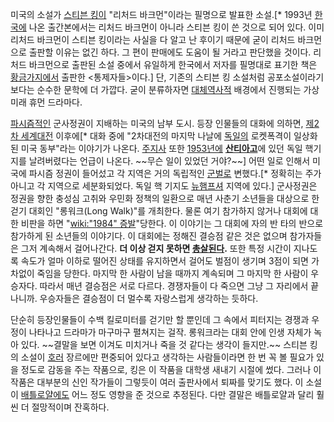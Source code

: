 미국의 소설가 [[스티븐 킹]]이 "리처드 바크먼"이라는 필명으로 발표한 소설.[* 1993년 [[한국]]에 나온 출간본에서는 리처드 바크먼이 아니라 스티븐 킹이 쓴 것으로 되어 있다. 이미 리처드 바크먼이 스티븐 킹이라는 사실을 다 알고 난 후이기 때문에 굳이 리처드 바크먼으로 출판할 이유는 없긴 하다. 그 편이 판매에도 도움이 될 거라고 판단했을 것이다. 리처드 바크먼으로 출판된 소설 중에서 유일하게 한국에서 저자를 필명대로 표기한 책은 [[황금가지]]에서 출판한 <통제자들>이다.] 단, 기존의 스티븐 킹 소설처럼 공포소설이라기보다는 순수한 문학에 더 가깝다. 굳이 분류하자면 [[대체역사]]적 배경에서 진행되는 가상 미래 휴먼 드라마다.

[[파시즘]]적인 군사정권이 지배하는 미국의 남부 도시. 등장 인물들의 대화에 의하면, [[제2차 세계대전]] 이후에[* 대화 중에 "2차대전의 마지막 나날에 [[독일]]의 로켓폭격이 일상화된 미국 동부"라는 이야기가 나온다. [[주지사]] 또한 [[1953년]]에 '''[[산티아고]]'''에 있던 독일 핵기지를 날려버렸다는 언급이 나온다. ~~무슨 일이 있었던 거야?~~] 어떤 일로 인해서 미국에 파시즘 정권이 들어섰고 각 지역은 거의 독립적인 [[군벌]]로 변했다.[* 정확히는 주가 아니고 각 지역으로 세분화되었다. 독일 핵 기지도 [[뉴햄프셔]] 지역에 있다.] 군사정권은 정권을 향한 충성심 고취와 우민화 정책의 일환으로 매년 사춘기 소년들을 대상으로 한 걷기 대회인 "롱워크(Long Walk)"를 개최한다. 물론 여기 참가하지 않거나 대회에 대한 비판을 하면 "[[wiki:"1984" 증발]]"당한다.
이 이야기는 그 대회에 자의 반 타의 반으로 참가하게 된 소년들의 이야기다. 이 대회에는 정해진 결승점 같은 것은 없으며 참가자들은 그저 계속해서 걸어나간다. '''더 이상 걷지 못하면 [[총살]]된다.''' 또한 특정 시간이 지나도록 속도가 얼마 이하로 떨어진 상태를 유지하면서 걸어도 벌점이 생기며 3점이 되면 가차없이 죽임을 당한다. 마지막 한 사람이 남을 때까지 계속되며 그 마지막 한 사람이 우승자다. 따라서 매년 결승점은 서로 다르다. 경쟁자들이 다 죽으면 그냥 그 자리에서 끝나니까. 우승자들은 결승점이 더 멀수록 자랑스럽게 생각하는 듯하다.

단순히 등장인물들이 수백 킬로미터를 걷기만 할 뿐인데 그 속에서 피터지는 경쟁과 우정이 나타나고 드라마가 마구마구 펼쳐지는 걸작. 롱워크라는 대회 안에 인생 자체가 녹아 있다. ~~결말을 보면 이겨도 미치거나 죽을 것 같다는 생각이 들지만.~~
스티븐 킹의 소설이 [[호러]] 장르에만 편중되어 있다고 생각하는 사람들이라면 한 번 꼭 볼 필요가 있을 정도로 감동을 주는 작품으로, 킹은 이 작품을 대학생 새내기 시절에 썼다. 그러나 이 작품은 대부분의 신인 작가들이 그렇듯이 여러 출판사에서 퇴짜를 맞기도 했다. 이 소설이 [[배틀로얄]]에도 어느 정도 영향을 준 것으로 추정된다. 다만 결말은 배틀로얄과 달리 훨씬 더 절망적이며 잔혹하다.
